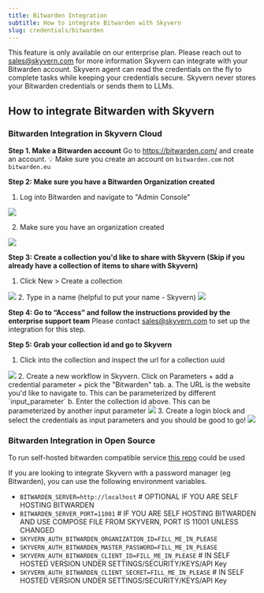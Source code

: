 ```yaml
---
title: Bitwarden Integration
subtitle: How to integrate Bitwarden with Skyvern
slug: credentials/bitwarden
---
```


<Note>This feature is only available on our enterprise plan. Please reach out to sales@skyvern.com for more information</Note>
Skyvern can integrate with your Bitwarden account. Skyvern agent can read the credentials on the fly to complete tasks while keeping your credentials secure. Skyvern never stores your Bitwarden credentials or sends them to LLMs.

## How to integrate Bitwarden with Skyvern

### Bitwarden Integration in Skyvern Cloud
**Step 1. Make a Bitwarden account**
Go to https://bitwarden.com/ and create an account. <Warning>💡 Make sure you create an account on `bitwarden.com` not `bitwarden.eu`</Warning>

**Step 2: Make sure you have a Bitwarden Organization created**
1. Log into Bitwarden and navigate to "Admin Console"
<img src="../images/bitwarden/bitwarden_tutorial_goto_admin.png" />

2. Make sure you have an organization created
<img src="../images/bitwarden/bitwarden_tutorial_create_organization.png" />

**Step 3: Create a collection you'd like to share with Skyvern (Skip if you already have a collection of items to share with Skyvern)**
1. Click New > Create a collection
<img src="../images/bitwarden/bitwarden_tutorial_create_collection.png" />
2. Type in a name (helpful to put your name - Skyvern) 
<img src="../images/bitwarden/bitwarden_tutorial_create_collection_name.png" />

**Step 4: Go to “Access” and follow the instructions provided by the enterprise support team**
Please contact sales@skyvern.com to set up the integration for this step.

**Step 5: Grab your collection id and go to Skyvern**
1. Click into the collection and inspect the url for a collection uuid
<img src="../images/bitwarden/bitwarden_tutorial_create_collection_uuid.png" />
2. Create a new workflow in Skyvern. Click on Parameters + add a credential parameter + pick the "Bitwarden" tab. 
    a. The URL is the website you'd like to navigate to. This can be parameterized by different `input_parameter`
    b. Enter the collection id above. This can be parameterized by another input parameter
<img src="../images/bitwarden/bitwarden_tutorial_create_skyvern_workflow.png" />
3. Create a login block and select the credentials as input parameters and you should be good to go!
<img src="../images/bitwarden/bitwarden_tutorial_create_skyvern_task_block.png" />

### Bitwarden Integration in Open Source

To run self-hosted bitwarden compatible service [this repo](https://github.com/dani-garcia/vaultwarden) could be used

If you are looking to integrate Skyvern with a password manager (eg Bitwarden), you can use the following environment variables.
- `BITWARDEN_SERVER=http://localhost`  # OPTIONAL IF YOU ARE SELF HOSTING BITWARDEN
- `BITWARDEN_SERVER_PORT=11001` # IF YOU ARE SELF HOSTING BITWARDEN AND USE COMPOSE FILE FROM SKYVERN, PORT IS 11001 UNLESS CHANGED
- `SKYVERN_AUTH_BITWARDEN_ORGANIZATION_ID=FILL_ME_IN_PLEASE`
- `SKYVERN_AUTH_BITWARDEN_MASTER_PASSWORD=FILL_ME_IN_PLEASE`
- `SKYVERN_AUTH_BITWARDEN_CLIENT_ID=FILL_ME_IN_PLEASE` # IN SELF HOSTED VERSION UNDER SETTINGS/SECURITY/KEYS/API Key
- `SKYVERN_AUTH_BITWARDEN_CLIENT_SECRET=FILL_ME_IN_PLEASE` # IN SELF HOSTED VERSION UNDER SETTINGS/SECURITY/KEYS/API Key
